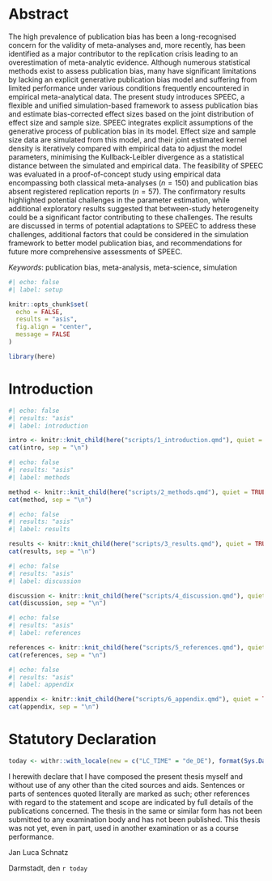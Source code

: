 ```{=tex}
\newpage
\pagenumbering{roman}
\thispagestyle{empty}
\newpage
\mbox{}\thispagestyle{empty}
\newpage
```

# Abstract {.unnumbered}

\noindent
The high prevalence of publication bias has been a long-recognised concern for the validity of meta-analyses and, more recently, has been identified as a major contributor to the replication crisis leading to an overestimation of meta-analytic evidence. Although numerous statistical methods exist to assess publication bias, many have significant limitations by lacking an explicit generative publication bias model and suffering from limited performance under various conditions frequently encountered in empirical meta-analytical data. The present study introduces SPEEC, a flexible and unified simulation-based framework to assess publication bias and estimate bias-corrected effect sizes based on the joint distribution of effect size and sample size. SPEEC integrates explicit assumptions of the generative process of publication bias in its model. Effect size and sample size data are simulated from this model, and their joint estimated kernel density is iteratively compared with empirical data to adjust the model parameters, minimising the Kullback-Leibler divergence as a statistical distance between the simulated and empirical data. The feasibility of SPEEC was evaluated in a proof-of-concept study using empirical data encompassing both classical meta-analyses ($n=150$) and publication bias absent registered replication reports ($n=57$). The confirmatory results highlighted potential challenges in the parameter estimation, while additional exploratory results suggested that between-study heterogeneity could be a significant factor contributing to these challenges. The results are discussed in terms of potential adaptations to SPEEC to address these challenges, additional factors that could be considered in the simulation framework to better model publication bias, and recommendations for future more comprehensive assessments of SPEEC.

\vspace{5pt}
\noindent
*Keywords*: publication bias, meta-analysis, meta-science, simulation

<!-- TOC -->

```{=tex}
\insertblankpage
\begingroup
\setstretch{1.3}
\setcounter{tocdepth}{2}
\tableofcontents
\endgroup
\insertblankpage
```

```r
#| echo: false
#| label: setup

knitr::opts_chunk$set(
  echo = FALSE,
  results = "asis",
  fig.align = "center",
  message = FALSE
)

library(here)
```

\pagenumbering{arabic}

# Introduction

```r
#| echo: false
#| results: "asis"
#| label: introduction

intro <- knitr::knit_child(here("scripts/1_introduction.qmd"), quiet = TRUE)
cat(intro, sep = "\n")
```

```r
#| echo: false
#| results: "asis"
#| label: methods

method <- knitr::knit_child(here("scripts/2_methods.qmd"), quiet = TRUE)
cat(method, sep = "\n")
```

```r
#| echo: false
#| results: "asis"
#| label: results

results <- knitr::knit_child(here("scripts/3_results.qmd"), quiet = TRUE)#
cat(results, sep = "\n")
```

```r
#| echo: false
#| results: "asis"
#| label: discussion

discussion <- knitr::knit_child(here("scripts/4_discussion.qmd"), quiet = TRUE)
cat(discussion, sep = "\n")
```

```r
#| echo: false
#| results: "asis"
#| label: references

references <- knitr::knit_child(here("scripts/5_references.qmd"), quiet = TRUE)
cat(references, sep = "\n")
```

```r
#| echo: false
#| results: "asis"
#| label: appendix

appendix <- knitr::knit_child(here("scripts/6_appendix.qmd"), quiet = TRUE)
cat(appendix, sep = "\n")
```

\newpage

# Statutory Declaration {.unlisted .unnumbered}

```r
today <- withr::with_locale(new = c("LC_TIME" = "de_DE"), format(Sys.Date(), "%d. %B %Y"))
```

\thispagestyle{empty}

I herewith declare that I have composed the present thesis myself and without use of any other than the
cited sources and aids. Sentences or parts of sentences quoted literally are marked as such; other references
with regard to the statement and scope are indicated by full details of the publications concerned. The thesis
in the same or similar form has not been submitted to any examination body and has not been published.
This thesis was not yet, even in part, used in another examination or as a course performance.

\vspace*{15mm}
\noindent\makebox[3in]{\hrulefill}

\noindent Jan Luca Schnatz

\noindent Darmstadt, den `r today`